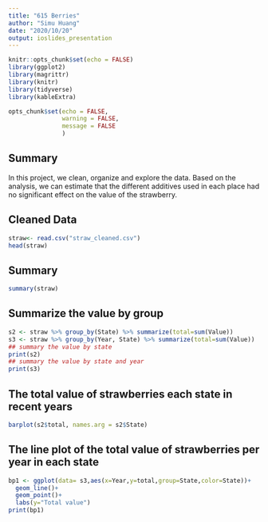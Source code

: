 ---
title: "615 Berries"
author: "Simu Huang"
date: "2020/10/20"
output: ioslides_presentation
---

```{r setup, include=FALSE}
knitr::opts_chunk$set(echo = FALSE)
library(ggplot2)
library(magrittr)
library(knitr)
library(tidyverse)
library(kableExtra)

opts_chunk$set(echo = FALSE, 
               warning = FALSE,
               message = FALSE
               )

```


## Summary 


In this project, we clean, organize and explore the data. Based on the analysis, we can estimate that  the different additives used in each place had no significant effect on the value of the strawberry.


## Cleaned Data
```{r}

straw<- read.csv("straw_cleaned.csv")
head(straw)

```


## Summary
```{r}
summary(straw)
```

## Summarize the value by group
```{r}
s2 <- straw %>% group_by(State) %>% summarize(total=sum(Value)) 
s3 <- straw %>% group_by(Year, State) %>% summarize(total=sum(Value)) 
## summary the value by state
print(s2)
## summary the value by state and year
print(s3)
```

## The total value of strawberries each state in recent years
```{r}
barplot(s2$total, names.arg = s2$State)

```

## The line plot of the total value of strawberries per year in each state
```{r}

bp1 <- ggplot(data= s3,aes(x=Year,y=total,group=State,color=State))+ 
  geom_line()+ 
  geom_point()+ 
  labs(y="Total value")
print(bp1)
```



